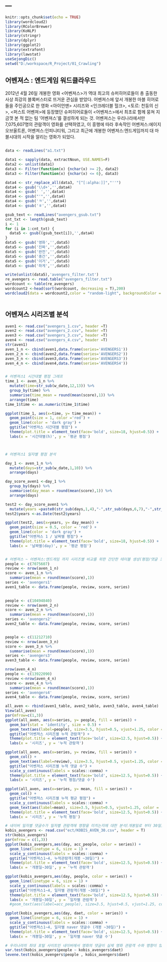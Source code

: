 ---
---

```r
knitr::opts_chunk$set(echo = TRUE)
library(wordcloud2)
library(RColorBrewer)
library(KoNLP)
library(stringr)
library(dplyr)
library(ggplot2)
library(extrafont)
library(lawstat)
useSejongDic()
setwd("D:/workspace/R_Project/01_Crawling")
```

## 어벤져스 : 엔드게임 워드클라우드

 2012년 4월 26일 개봉한 영화 <어벤져스>가 역대 최고의 슈퍼히어로들이 총 출동한 사상 최강의 블록버스터로 뜨거운 관심을 받았다. 어벤져스에 앞서 개봉한 마블 히어로들을 주인공으로 한 영화 <아이언맨> 시리즈와 <인크레더블 헐크>, <토르: 천둥의 신>, <퍼스트 어벤져>에 등장했던 슈퍼히어로들이 <어벤져스>에서 최초로 함께 뭉쳐 지금껏 본 적 없는 팀 ‘어벤져스’를 결성하게 되는 것. 어벤져스는 우리나라에서만 7,075,607명의 관람객이 영화를 선택하였고, 이 흥행에 따라 후속작인 어벤져스:에이지오브울트론, 어벤져스:인피니티워, 그리고 최근에 개봉한 어벤져스:엔드게임까지 대 마블시대의 시작을 알리는 영화가 되었다.


```r
```


```r
data <- readLines("a1.txt")

data1 <- sapply(data, extractNoun, USE.NAMES=F)
data2 <- unlist(data1)
data3 <- Filter(function(x) {nchar(x) >= 2}, data2)
data3 <- Filter(function(x) {nchar(x) <= 6}, data3)

data4 <- str_replace_all(data3, "[^[:alpha:]]","''")
data4 <- gsub('\\d+','',data4)
data4 <- gsub(' ','',data4)
data4 <- gsub("'",'',data4)
data4 <- gsub('ㅋ','',data4)
data4 <- gsub('ㅎ','',data4)

gsub_text <- readLines("avengers_gsub.txt")
cnt_txt <- length(gsub_text)
i <- 1
for (i in 1:cnt_txt) {
  data5 <- gsub((gsub_text[i]),'',data4)
}
data5 <- gsub('영화','',data5)
data5 <- gsub('진짜','',data5)
data5 <- gsub('완전','',data5)
data5 <- gsub('중간','',data5)
data5 <- gsub('이거','',data5)
data5 <- gsub('하게','',data5)

write(unlist(data5),'avengers_filter.txt')
re_avengers <- read.table("avengers_filter.txt")
wordcount <- table(re_avengers)
wordcount2 <-head(sort(wordcount, decreasing = T),200)
wordcloud2(data = wordcount2,color = "random-light", backgroundColor = "grey")
```


```r
```


## 어벤져스 시리즈별 분석 


```r
aven1 <- read.csv("avengers_1.csv", header =T)
aven2 <- read.csv("avengers_2.csv", header =T)
aven3 <- read.csv("avengers_3.csv", header =T)
aven4 <- read.csv("avengers_4.csv", header =T)
str(aven1)
aven_1_n <- cbind(aven1,data.frame(series='AVENGERS1'))
aven_2_n <- cbind(aven2,data.frame(series='AVENGERS2'))
aven_3_n <- cbind(aven3,data.frame(series='AVENGERS3'))
aven_4_n <- cbind(aven4,data.frame(series='AVENGERS4'))


# 어벤져스1 시간대별 평점 그래프 
time_1 <- aven_1_n %>%
  mutate(time=str_sub(w_date,12,13)) %>%
  group_by(time) %>%
  summarise(time_mean = round(mean(score),1)) %>%
  arrange(time)
time_1$time <- as.numeric(time_1$time)

ggplot(time_1, aes(x=time, y= time_mean)) +
  geom_point(size = 1, color ='red') + 
  geom_line(color = 'dark gray') +
  ggtitle("어벤져스 시간대별 평점") +
  theme(plot.title = element_text(face='bold', size=18, hjust=0.5)) +
  labs(x = '시간대별(h)', y = '평균 평점') 



# 어벤져스1 일자별 평점 분석

day_1 <- aven_1_n %>%
  mutate(days=str_sub(w_date,1,10)) %>%
  arrange(days)

day_score_aven1 <-day_1 %>%
  group_by(days) %>%
  summarise(day_mean = round(mean(score),1)) %>%
  arrange(days)

test2 <- day_score_aven1 %>%
  mutate(years =paste0(str_sub(days,1,4),"-",str_sub(days,6,7),"-",str_sub(days,9,10)))
test2$years <-as.Date(test2$years)

ggplot(test2, aes(x=years, y= day_mean)) +
  geom_point(size = 0.5, color = 'red') +
  geom_line(color = 'dark gray') +
  ggtitle("어벤져스 1 / 날짜별 평점") +
  theme(plot.title = element_text(face='bold', size=18, hjust=0.5)) +
  labs(x = '날짜별(day)', y = '평균 평점') 


# 어벤져스 ~ 어벤져스:엔드게임 까지 시리즈별 비교를 위한 간단한 테이블 생성(평점/댓글 크롤링 데이터 사용)
people <- c(7075607)
review <- nrow(aven_1_n)
score <- aven_1_n %>%
  summarise(mean = round(mean(score),1))
series <- 'avengers1'
aven1_table <- data.frame(people, review, score, series)
 

people <- c(10494840)
review <- nrow(aven_2_n)
score <- aven_2_n %>%
  summarise(mean = round(mean(score),1))
series <- 'avengers2'
aven2_table <- data.frame(people, review, score, series)


people <- c(11212710)
review <- nrow(aven_3_n)
score <- aven_3_n %>%
  summarise(mean = round(mean(score),1))
series <- 'avengers3'
aven3_table <- data.frame(people, review, score, series)

nrow(aven_4_n)
people <- c(13922090)
review <-nrow(aven_4_n)
score <- aven_4_n %>%
  summarise(mean = round(mean(score),1))
series <- 'avengers4'
aven4_table <- data.frame(people, review, score, series)

all_aven <- rbind(aven1_table, aven2_table, aven3_table, aven4_table)
View(all_aven)
par(mfrow=c(1,3))
ggplot(all_aven, aes(x=series, y= people, fill = series)) +
  geom_bar(stat = 'identity', size = 0.5) +
  geom_text(aes(label=people), size=3.5, hjust=0.5, vjust=1.25, color = '#FFFFFF') +
  ggtitle("어벤져스 시리즈별 누적 관람객") +
  theme(plot.title = element_text(face='bold', size=12.5, hjust=0.5)) +
  labs(x = '시리즈', y = '누적 관람객') 

ggplot(all_aven, aes(x=series, y= review, fill = series)) +
  geom_col() + 
  geom_text(aes(label=review), size=3.5, hjust=0.5, vjust=1.25, color = '#FFFFFF') +
  ggtitle("어벤져스 시리즈별 누적 댓글 수") +
  scale_y_continuous(labels = scales::comma) +
  theme(plot.title = element_text(face='bold', size=12.5, hjust=0.5)) +
  labs(x = '시리즈', y = '누적 평점/댓글 수') 

ggplot(all_aven, aes(x=series, y= mean, fill = series)) +
  geom_col() +
  ggtitle("어벤져스 시리즈별 누적 평균 평점") +
  scale_y_continuous(labels = scales::comma) +
  geom_text(aes(label=mean), size=3.5, hjust=0.5, vjust=1.25, color = '#FFFFFF') +
  theme(plot.title = element_text(face='bold', size=12.5, hjust=0.5)) +
  labs(x = '시리즈', y = '누적 평점') 

```


```r
# 네이버 일자별 댓글수가 일자별 관람객에 영향을 미치는지에 대한 분석(개봉일로 부터 30일)
kobis_avengers <- read.csv("ect/KOBIS_AVEN_30.csv", header = T)
str(kobis_avengers)
par(mfrow = c(1,3))
ggplot(kobis_avengers,aes(day, acc_people, color = series)) +
  geom_line(linetype = 6, size = 1) +
  scale_y_continuous(labels = scales::comma) +
  ggtitle("어벤져스1~4, 누적관람객(개봉 ~30일)") +
  theme(plot.title = element_text(face='bold', size=12.5, hjust=0.5)) +
  labs(x = '개봉일~30일', y = '누적 관람객') 

ggplot(kobis_avengers,aes(day, people, color = series)) +
  geom_line(linetype = 6, size = 1) +
  scale_y_continuous(labels = scales::comma) +
  ggtitle("어벤져스1~4, 일자별 관람객(개봉 ~30일)") +
  theme(plot.title = element_text(face='bold', size=12.5, hjust=0.5)) +
  labs(x = '개봉일~30일', y = '일자별 관람객') 
  #geom_text(aes(label=acc_people), size=3.5, hjust=0.5, vjust=1.25, color = 'gray') 

ggplot(kobis_avengers,aes(day, daet, color = series)) +
  geom_line(linetype = 6, size = 1) +
  scale_y_continuous(labels = scales::comma) +
  ggtitle("어벤져스1~4, 일자별 naver 댓글수 (개봉 ~30일)") +
  theme(plot.title = element_text(face='bold', size=12.5, hjust=0.5)) +
  labs(x = '개봉일~30일', y = '일자별 naver 댓글 수') 

```
```r
# 우리나라의 최대 포털 사이트인 네이버에서 영화의 댓글이 실제 영화 관람객 수와 영향이 있는가?
var.test(kobis_avengers$people ~ kobis_avengers$daet)
levene.test(kobis_avengers$people , kobis_avengers$daet)

```



